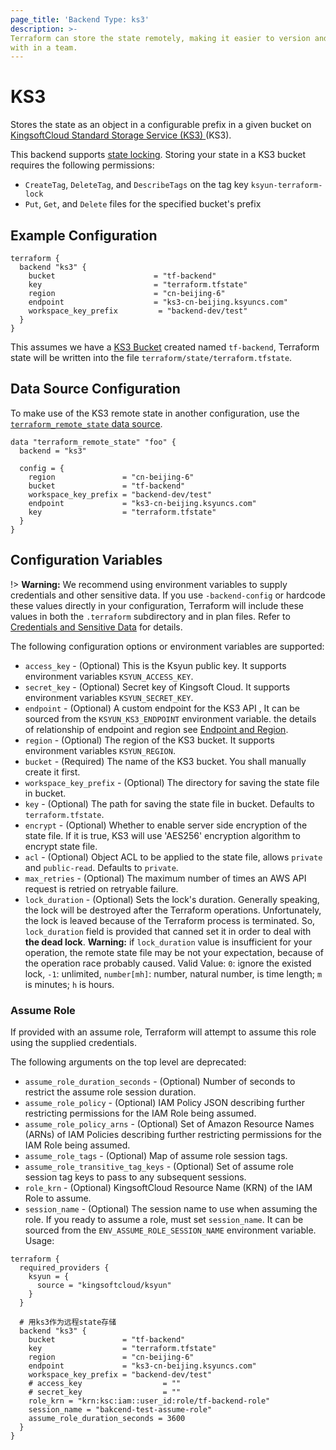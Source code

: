 ```yaml
---
page_title: 'Backend Type: ks3'
description: >-
Terraform can store the state remotely, making it easier to version and work
with in a team.
---
```


# KS3

Stores the state as an object in a configurable prefix in a given bucket on [KingsoftCloud Standard Storage Service (KS3) ](https://en.ksyun.com/nv/product/KS3.html) (KS3).

This backend supports [state locking](/terraform/language/state/locking). Storing your state in a KS3 bucket requires the following permissions:

- `CreateTag`, `DeleteTag`, and `DescribeTags` on the tag key `ksyun-terraform-lock`
- `Put`, `Get`, and `Delete` files for the specified bucket's prefix

## Example Configuration

```hcl
terraform {
  backend "ks3" {
    bucket                      = "tf-backend"
    key                         = "terraform.tfstate"
    region                      = "cn-beijing-6"
    endpoint                    = "ks3-cn-beijing.ksyuncs.com"
    workspace_key_prefix         = "backend-dev/test"
  }
}
```

This assumes we have a [KS3 Bucket](https://registry.terraform.io/providers/kingsoftcloud/ksyun/latest/docs/resources/ks3_bucket) created named `tf-backend`,
Terraform state will be written into the file `terraform/state/terraform.tfstate`.

## Data Source Configuration

To make use of the KS3 remote state in another configuration, use the [`terraform_remote_state` data source](/terraform/language/state/remote-state-data).

```hcl
data "terraform_remote_state" "foo" {
  backend = "ks3"

  config = {
    region               = "cn-beijing-6"
    bucket               = "tf-backend"
    workspace_key_prefix = "backend-dev/test"
    endpoint             = "ks3-cn-beijing.ksyuncs.com"
    key                  = "terraform.tfstate"
  }
}

```

## Configuration Variables

!> **Warning:**  We recommend using environment variables to supply credentials and other sensitive data. If you use `-backend-config` or hardcode these values directly in your configuration, Terraform will include these values in both the `.terraform` subdirectory and in plan files. Refer to [Credentials and Sensitive Data](/terraform/language/settings/backends/configuration#credentials-and-sensitive-data) for details.

The following configuration options or environment variables are supported:

- `access_key` - (Optional) This is the Ksyun public key. It supports environment variables `KSYUN_ACCESS_KEY`.
- `secret_key` - (Optional) Secret key of Kingsoft Cloud. It supports environment variables `KSYUN_SECRET_KEY`.
- `endpoint` - (Optional) A custom endpoint for the KS3 API , It can be sourced from the `KSYUN_KS3_ENDPOINT` environment variable. the details of relationship of endpoint and region see [Endpoint and Region](https://docs.ksyun.com/documents/6761).
- `region` - (Optional) The region of the KS3 bucket. It supports environment variables `KSYUN_REGION`.
- `bucket` - (Required) The name of the KS3 bucket. You shall manually create it first.
- `workspace_key_prefix` - (Optional) The directory for saving the state file in bucket.
- `key` - (Optional) The path for saving the state file in bucket. Defaults to `terraform.tfstate`.
- `encrypt` - (Optional) Whether to enable server side encryption of the state file. If it is true, KS3 will use 'AES256' encryption algorithm to encrypt state file.
- `acl` - (Optional) Object ACL to be applied to the state file, allows `private` and `public-read`. Defaults to `private`.
- `max_retries` - (Optional) The maximum number of times an AWS API request is retried on retryable failure.
- `lock_duration` - (Optional) Sets the lock's duration. Generally speaking, the lock will be destroyed after the Terraform operations. Unfortunately, the lock is leaved because of the Terraform process is terminated. So, `lock_duration` field is provided that canned set it in order to deal with **the dead lock**. **Warning:** if `lock_duration` value is insufficient for your operation, the remote state file may be not your expectation, because of the operation race probably caused. Valid Value: `0`: ignore the existed lock, `-1`: unlimited, `number[mh]`: number, natural number, is time length; `m` is minutes; `h` is hours.


### Assume Role
If provided with an assume role, Terraform will attempt to assume this role using the supplied credentials.

The following arguments on the top level are deprecated:

* `assume_role_duration_seconds` - (Optional) Number of seconds to restrict the assume role session duration.
* `assume_role_policy` - (Optional) IAM Policy JSON describing further restricting permissions for the IAM Role being assumed.
* `assume_role_policy_arns` - (Optional) Set of Amazon Resource Names (ARNs) of IAM Policies describing further restricting permissions for the IAM Role being assumed.
* `assume_role_tags` - (Optional) Map of assume role session tags.
* `assume_role_transitive_tag_keys` - (Optional) Set of assume role session tag keys to pass to any subsequent sessions.
* `role_krn` - (Optional) KingsoftCloud Resource Name (KRN) of the IAM Role to assume.
* `session_name` - (Optional) The session name to use when assuming the role. If you ready to assume a role, must set `session_name`. It can be sourced from the `ENV_ASSUME_ROLE_SESSION_NAME` environment variable.
Usage:

```hcl
terraform {
  required_providers {
    ksyun = {
      source = "kingsoftcloud/ksyun"
    }
  }

  # 用ks3作为远程state存储
  backend "ks3" {
    bucket               = "tf-backend"
    key                  = "terraform.tfstate"
    region               = "cn-beijing-6"
    endpoint             = "ks3-cn-beijing.ksyuncs.com"
    workspace_key_prefix = "backend-dev/test"
    # access_key                  = ""
    # secret_key                  = ""
    role_krn = "krn:ksc:iam::user_id:role/tf-backend-role"
    session_name = "bakcend-test-assume-role"
    assume_role_duration_seconds = 3600
  }
}
```